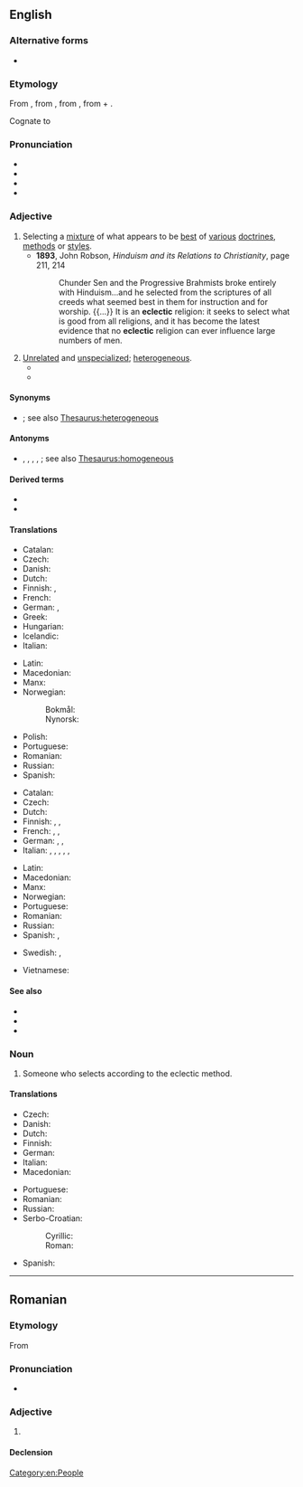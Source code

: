 ==English==
{{was wotd|2010|September|15}}

===Alternative forms===
* {{l|en|eclectick}} {{qualifier|obsolete}}

===Etymology===
From {{der|en|fr|éclectique}}, from {{der|en|grc|ἐκλεκτικός||selective}}, from {{m|grc|ἐκλέγω||I pick, choose}}, from {{m|grc|ἐκ||out, from}} + {{m|grc|λέγω||I choose, count}}.

Cognate to {{m|en|elect}}

===Pronunciation===
* {{IPA|en|/ɛkˈlɛk.tɪk/|/ɪˈklɛk.tɪk/}}
* {{audio|en|en-us-eclectic.ogg|Audio (US)}}
* {{audio|en|en-au-eclectic.ogg|Audio (AU)}}
* {{rhymes|en|ɛktɪk|s=3}}

===Adjective===
{{en-adj}}

# Selecting a [[mixture]] of what appears to be [[best]] of [[various]] [[doctrines]], [[methods]] or [[styles]].
#* '''1893''', John Robson, ''Hinduism and its Relations to Christianity'', page 211, 214
#*: Chunder Sen and the Progressive Brahmists broke entirely with Hinduism...and he selected from the scriptures of all creeds what seemed best in them for instruction and for worship. {{...}} It is an '''eclectic''' religion: it seeks to select what is good from all religions, and it has become the latest evidence that no '''eclectic''' religion can ever influence large numbers of men.
# [[unrelated|Unrelated]] and [[unspecialized]]; [[heterogeneous]].
#* {{quote-text|en|year=1983|author=Peter J. Wilson|title=Man, the Promising Primate: The Conditions of Human Evolution|page=140|passage=All members of the Hominoidea, apes and man, show an '''eclectic''' taste in food but select, from a wide range of possibilities, only a few to provide the bulk of their diet.}}
#* {{quote-text|en|year=2006|author=W. Frederick Zimmerman|title=Should Barack Obama Be President?|page=153|passage=Colvin said Obama has an '''eclectic''' taste in music, listening to everything from Indonesian flute music to OutKast to Motown.}}

====Synonyms====
* {{sense|unrelated and unspecialized}} {{l|en|heterogeneous}}; see also [[Thesaurus:heterogeneous]]

====Antonyms====
* {{sense|selecting a mixture of doctrines}} {{l|en|exclusive}}, {{l|en|homogeneous}}, {{l|en|orthodox}}, {{l|en|standard}}, {{l|en|uniform}}; see also [[Thesaurus:homogeneous]]

====Derived terms====
* {{l|en|eclectically}}
* {{l|en|eclecticism}}

====Translations====
{{trans-top|selecting a mixture of what appear to be best of various doctrines, methods or styles}}
* Catalan: {{t+|ca|eclèctic}}
* Czech: {{t+|cs|eklektický}}
* Danish: {{t|da|eklektisk}}
* Dutch: {{t+|nl|eclectisch}}
* Finnish: {{t+|fi|eklektinen}}, {{t+|fi|valikoiva}}
* French: {{t+|fr|éclectique}}
* German: {{t+|de|eklektisch}}, {{t+|de|vielseitig}}
* Greek: {{t+|el|εκλεκτικός}}
* Hungarian: {{t+|hu|eklektikus}}
* Icelandic: {{q|who picks the best}} {{t+|is|velja|alt=sem velur úr það besta}}
* Italian: {{t+|it|eclettico}}
{{trans-mid}}
* Latin: {{t|la|eclecticus}}
* Macedonian: {{t|mk|еклектичен|m}}
* Manx: {{t|gv|femblagh}}
* Norwegian:
*: Bokmål: {{t+|nb|eklektisk}}
*: Nynorsk: {{t|nn|eklektisk}}
* Polish: {{t+|pl|eklektyczny}}
* Portuguese: {{t+|pt|eclético|m}}
* Romanian: {{t+|ro|eclectic}}
* Russian: {{t+|ru|эклектичный}}
* Spanish: {{t+|es|ecléctico|m}}
{{trans-bottom}}

{{trans-top|unrelated and unspecialized; heterogeneous}}
* Catalan: {{t+|ca|eclèctic}}
* Czech: {{t+|cs|eklektický}}
* Dutch: {{t+|nl|uiteenlopend}}
* Finnish: {{t|fi|monenkirjava}}, {{t|fi|monivivahteinen}}, {{t+|fi|eklektinen}}
* French: {{t+|fr|hétérogène}}, {{t+|fr|hétéroclite}} {{t+|fr|disparate}}, {{t+|fr|de bric et de broc}}
* German: {{t+|de|heterogen}}, {{t|de|vershiedenartig}}, {{t+|de|verschiedenartig}}
* Italian: {{t+|it|eclettico}}, {{t+|it|disparato}}, {{t|it|heteroclitico}}, {{t+|it|eterogeneo}}, {{t+|it|poliedrico|m}}, {{t+|it|versatile|m}}
{{trans-mid}}
* Latin: {{t|la|eclecticus}}
* Macedonian: {{t|mk|разновиден|m}}
* Manx: {{t|gv|femblagh}}
* Norwegian: {{t+|no|blanding|m}}
* Portuguese: {{t+|pt|eclético}}
* Romanian: {{t+|ro|eterogen}}
* Russian: {{t+|ru|разнородный}}
* Spanish: {{t+|es|heterogéneo}}, {{t+|es|heteróclito}} {{t+|es|disparatado}}
{{trans-bottom}}

{{checktrans-top}}
* Swedish: {{t+check|sv|eklektisk|c}}, {{t+check|sv|eklektiskt|n}}
{{trans-mid}}
* Vietnamese: {{t+check|vi|chiết trung}}
{{trans-bottom}}

====See also====
* {{l|en|cherry pick}}
* {{l|en|heteroclite}}
* {{l|en|holistic}}

===Noun===
{{en-noun}}

# Someone who selects according to the eclectic method.

====Translations====
{{trans-top|one who selects by the eclectic method}}
* Czech: {{t|cs|eklektik|m}}
* Danish: {{t|da|eklektiker|c}}
* Dutch: {{t+|nl|eclecticus|m}}
* Finnish: {{t|fi|eklektikko}}
* German: {{t|de|Eklektiker|m}}
* Italian: {{t+|it|eclettico}}
* Macedonian: {{t|mk|еклектичар|m}}
{{trans-mid}}
* Portuguese: {{t+|pt|eclético|m}}
* Romanian: {{t+|ro|eclectic|m}}
* Russian: {{t+|ru|экле́ктик|m}}
* Serbo-Croatian:
*: Cyrillic: {{t|sh|еклектик|m|sc=Cyrl}}
*: Roman: {{t+|sh|eklektik|m}}
* Spanish: {{t+|es|ecléctico}}
{{trans-bottom}}

[[Category:en:People]]

----

==Romanian==

===Etymology===
From {{der|ro|fr|éclectique}}

===Pronunciation===
* {{IPA|ro|/eˈklek.tik/}}

===Adjective===
{{ro-adj}}

# {{l|en|eclectic}}

====Declension====
{{ro-decl-adj}}